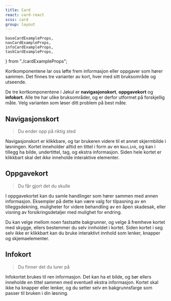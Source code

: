 ```yaml
---
title: Card
react: card-react
scss: card
group: layout
---
```


    baseCardExampleProps,
    navCardExampleProps,
    infoCardExampleProps,
    taskCardExampleProps,
} from "./cardExampleProps";

<Ingress>
    Kortkomponentene lar oss løfte frem informasjon eller oppgaver som hører sammen. Det finnes tre varianter av kort,
    hver med sitt bruksområde og utseende.
</Ingress>

<ComponentExample title="Card" component={TopExample} knobs={baseCardExampleProps} codeExample={topExampleCode} />

De tre kortkomponentene i Jøkul er **navigasjonskort**, **oppgavekort** og **infokort**. Alle tre har ulike bruksområder, og er derfor utformet på forskjellig måte. Velg varianten som løser ditt problem på best måte.

## Navigasjonskort

> Du ender opp på riktig sted

<ComponentExample
    title="NavCard"
    component={NavCardExample}
    knobs={navCardExampleProps}
    codeExample={navCardExampleCode}
/>

Navigasjonskort er klikkbare, og tar brukeren videre til et annet skjermbilde i løsningen. Kortet inneholder alltid en tittel i form av en `NavLink`, og kan i tillegg ha bilde, undertittel, tag, og ekstra informasjon. Siden hele kortet er klikkbart skal det _ikke_ inneholde interaktive elementer.

## Oppgavekort

> Du får gjort det du skulle

<ComponentExample
    title="TaskCard"
    component={TaskCardExample}
    knobs={taskCardExampleProps}
    codeExample={taskCardExampleCode}
/>

I oppgavekortet kan du samle handlinger som hører sammen med annen informasjon. Eksempler på dette kan være valg for tilpasning av en tilleggsdekning, muligheter for videre behandling av en åpen skadesak, eller visning av forsikringsdetaljer med mulighet for endring.

Du kan velge mellom noen fastsatte bakgrunner, og velge å fremheve kortet med skygge, ellers bestemmer du selv innholdet i kortet. Siden kortet i seg selv ikke er klikkbart kan du bruke interaktivt innhold som lenker, knapper og skjemaelementer.

## Infokort

> Du finner det du lurer på

<ComponentExample
    title="InfoCard"
    component={InfoCardExample}
    knobs={infoCardExampleProps}
    codeExample={infoCardExampleCode}
/>

Infokortet brukes til ren informasjon. Det kan ha et bilde, og bør ellers inneholde en tittel sammen med eventuell ekstra informasjon. Kortet skal ikke ha knapper eller lenker, og du setter selv en bakgrunnsfarge som passer til bruken i din løsning.
